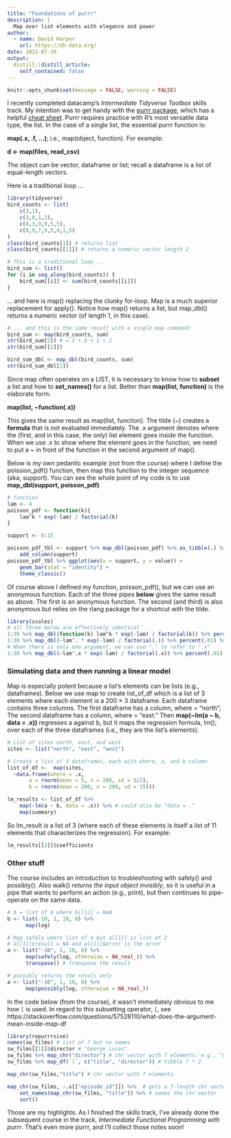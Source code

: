 ```yaml
---
title: "Foundations of purrr"
description: |
  Map over list elements with elegance and power
author:
  - name: David Harper
    url: https://dh-data.org/
date: 2022-07-30
output:
  distill::distill_article:
    self_contained: false
---
```


```r
knitr::opts_chunk$set(message = FALSE, warning = FALSE)
```

I recently completed datacamp's *Intermediate Tidyverse Toolbox* skills track. My intention was to get handy with the [purrr package](https://purrr.tidyverse.org/), which has a helpful [cheat sheet](https://www.rstudio.com/resources/cheatsheets/). Purrr requires practice with R's most versatile data type, the list. In the case of a single list, the essential purrr function is:

**map(.x, .f, ...)**; i.e., map(object, function). For example:

**d <- map(files, read_csv)**

The object can be vector, dataframe or list; recall a dataframe is a list of equal-length vectors. 

Here is a traditional loop ...

```r

library(tidyverse)
bird_counts <- list(
    c(3,1),
    c(3,8,1,2),
    c(8,3,9,9,5,5),
    c(8,9,7,9,5,4,1,5)
)
class(bird_counts[1]) # returns list
class(bird_counts[[1]]) # returns a numeric vector length 2

# This is a traditional loop ...
bird_sum <- list()
for (i in seq_along(bird_counts)) {
    bird_sum[[i]] <- sum(bird_counts[[i]])
}

```

... and here is map() replacing the clunky for-loop. Map is a much superior replacement for apply(). Notice how map() returns a list, but map_dbl() returns a numeric vector (of length 1, in this case).

```r

# ... and this is the same result with a single map command:
bird_sum <- map(bird_counts, sum)
str(bird_sum[2]) # = 3 + 8 + 1 + 2
str(bird_sum[[2]])

bird_sum_dbl <- map_dbl(bird_counts, sum)
str(bird_sum_dbl[2])

```

Since map often operates on a LIST, it is necessary to know how to **subset** a list and how to **set_names()** for a list. Better than **map(list, function)** is the elaborate form:

**map(list, ~function(.x))**

This gives the same result as map(list, function). The tilde (~) creates a **formula** that is not evaluated immediately. The .x argument denotes where the (first, and in this case, the only) list element goes inside the function. When we use .x to show where the element goes in the function, we need to put a ~ in front of the function in the second argument of map(). 

Below is my own pedantic example (not from the course) where I define the poission_pdf() function, then map this function to the integer sequence (aka, support). You can see the whole point of my code is to use **map_dbl(support, poisson_pdf)**

```r

# function
lam <- 4
poisson_pdf <- function(k){
    lam^k * exp(-lam) / factorial(k)
}

support <- 0:15

poisson_pdf_tbl <- support %>% map_dbl(poisson_pdf) %>% as_tibble(.) %>%
    add_column(support)
poisson_pdf_tbl %>% ggplot(aes(x = support, y = value)) + 
    geom_bar(stat = "identity") +
    theme_classic()

```

Of course above I defined my function, poisson_pdf(), but we can use an anonymous function. Each of the three pipes **below** gives the same result as above. The first is an anonymous function. The second (and third) is also anonymous but relies on the rlang package for a shortcut with the tilde. 

```r
library(scales)
# all three below are effectively identical
1:30 %>% map_dbl(function(k) lam^k * exp(-lam) / factorial(k)) %>% percent(.01) %>% head()
1:30 %>% map_dbl(~lam^. * exp(-lam) / factorial(.)) %>% percent(.01) %>% head()
# When there is only one argument, we can use "." to refer to ".x"
1:30 %>% map_dbl(~lam^.x * exp(-lam) / factorial(.x)) %>% percent(.01) %>% head()

```

### Simulating data and then running a linear model

Map is especially potent because a list's elements can be lists (e.g., dataframes). Below we use map to create list_of_df which is a list of 3 elements where each element is a 200 × 3 dataframe. Each dataframe contains three columns. The first dataframe has a column, where = "north"; The second dataframe has a column, where = "east." Then **map(~lm(a ~ b, data = .x))** regresses a against b, but it maps the regression formula, lm(), over each of the three dataframes (i.e., they are the list's elements).

```r
# List of sites north, east, and west
sites <- list("north", "east", "west")

# Create a list of 3 dataframes, each with where, a, and b column 
list_of_df <-  map(sites,  
  ~data.frame(where = .x,
       a = rnorm(mean = 5, n = 200, sd = 5/2),
       b = rnorm(mean = 200, n = 200, sd = 15)))

lm_results <- list_of_df %>%
    map(~lm(a ~ b, data = .x)) %>% # could also be "data = ."
    map(summary)

```

So lm_result is a list of 3 (where each of these elements is itself a list of 11 elements that characterizes the regression). For example:

```r
lm_results[[2]]$coefficients
```


### Other stuff

The course includes an introduction to troubleshooting with safely() and possibly(). Also walk() *returns the input object invisibly*, so it is useful in a pipe that wants to perform an action (e.g., print), but then continues to pipe-operate on the same data.

```r

# b = list of 4 where b[[1]] = NaN
b <- list(-10, 1, 10, 0) %>% 
      map(log)

# Map safely where list of 4 but a[[1]] is list of 2
# a[[1]]$result = NA and a[[1]]$error is the error
a <- list("-10", 1, 10, 0) %>% 
      map(safely(log, otherwise = NA_real_)) %>%
      transpose() # Transpose the result

# possibly returns the resuls only
a <- list("-10", 1, 10, 0) %>% 
      map(possibly(log, otherwise = NA_real_))

```


In the code below (from the course), it wasn't immediately obvious to me how `[` is used. In regard to this subsetting operator, `[`, see https://stackoverflow.com/questions/57528110/what-does-the-argument-mean-inside-map-df 

```r
library(repurrrsive)
names(sw_films) # list of 7 but no names
sw_films[[1]]$director # "George Lucas"
sw_films %>% map_chr("director") # chr vector with 7 elements; e.g., "George Lucas"
sw_films %>% map_df(`[`, c("title", "director")) # tibble 7 * 2

map_chr(sw_films,"title") # chr vector with 7 elements

map_chr(sw_films, ~.x[["episode_id"]]) %>%  # gets a 7-length chr vector c("4", "2", ... "7"_
    set_names(map_chr(sw_films, "title")) %>% # names the chr vector
    sort()
```
Those are my highlights. As I finished the skills track, I've already done the subsequent course in the track, *Intermediate Functional Programming with purrr*. That's even more purrr, and I'll collect those notes soon!



